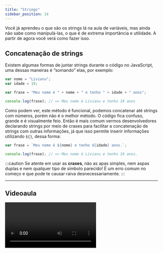 ```yaml
---
title: "Strings"
sidebar_position: 14
---
```


Você já aprendeu o que são os strings lá na aula de variáveis, mas ainda não sabe como manipulá-las, o que é de extrema importância e utilidade. A partir de agora você verá como fazer isso.

## Concatenação de strings

Existem algumas formas de juntar strings durante o código no JavaScript, uma dessas maneiras é “somando” elas, por exemplo:

```js
var nome = "Livianu";
var idade = 19;

var frase = "Meu nome é " + nome + " e tenho " + idade + " anos";

console.log(frase); // => Meu nome é Livianu e tenho 19 anos
```

Como podem ver, este método é funcional, podemos concatenar até strings com números, porém não é o melhor método. O código fica confuso, grande e é visualmente feio. Então é mais comum vermos desenvolvedores declarando strings por meio de crases para facilitar a concatenação de strings com outras informações, já que isso permite inserir informações utilizando `${}`, dessa forma:

```js
var frase = `Meu nome é ${nome} e tenho ${idade} anos.`;

console.log(frase); // => Meu nome é Livianu e tenho 19 anos.
```

:::caution
Se atente em usar as **crases**, não as apas simples, nem aspas duplas e nem qualquer tipo de símbolo parecido! É um erro comum no começo e que pode te causar raiva desnecessariamente.
:::

---

## Videoaula

<video src="https://www.youtube.com/embed/O2WlArslgzk?list=PLc77ERAwzB_0-C3oGJm0y-HPBf2dWS7UL" />
